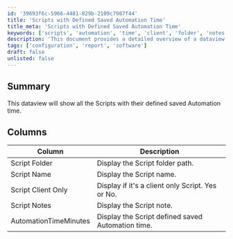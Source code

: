 ```yaml
---
id: '39693f6c-5966-4481-829b-2109c7987f44'
title: 'Scripts with Defined Saved Automation Time'
title_meta: 'Scripts with Defined Saved Automation Time'
keywords: ['scripts', 'automation', 'time', 'client', 'folder', 'notes']
description: 'This document provides a detailed overview of a dataview that displays all scripts along with their defined saved automation time, including information on script folders, names, client-only status, and notes.'
tags: ['configuration', 'report', 'software']
draft: false
unlisted: false
---
```

## Summary

This dataview will show all the Scripts with their defined saved Automation time.

## Columns

| Column                  | Description                                         |
|------------------------|-----------------------------------------------------|
| Script Folder          | Display the Script folder path.                     |
| Script Name            | Display the Script name.                            |
| Script Client Only     | Display if it's a client only Script. Yes or No.   |
| Script Notes           | Display the Script note.                            |
| AutomationTimeMinutes  | Display the Script defined saved Automation time.   |












